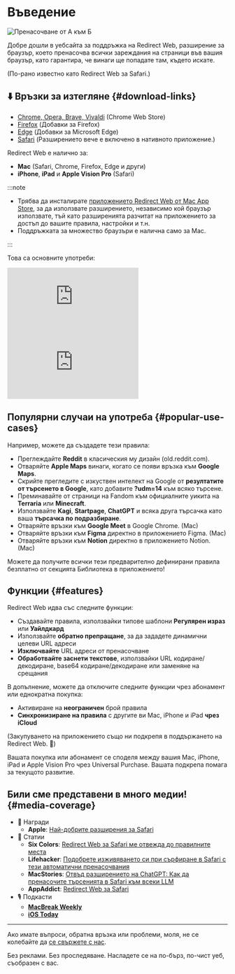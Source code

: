 
# Въведение

<div style={{display: "flex", flexDirection: "column", alignItems: "flex-start", marginBottom: "25px"}}>
  <img src={useBaseUrl("img/redirect-a-to-b.png")} style={{display: "block", minWidth: "360px", maxWidth: "500px", width: "100%", height: "auto", marginBottom: "25px"}} alt="Пренасочване от А към Б" />
  <ExtensionStoreLinks />
</div>

Добре дошли в уебсайта за поддръжка на Redirect Web, разширение за браузър, което пренасочва всички зареждания на страници във вашия браузър, като гарантира, че винаги ще попадате там, където искате.

(По-рано известно като Redirect Web за Safari.)

## ⬇️ Връзки за изтегляне {#download-links}

- [Chrome, Opera, Brave, Vivaldi](https://chromewebstore.google.com/detail/ffglckbhfbfmdkefdmjbhpnffkcmlhdh) (Chrome Web Store)
- [Firefox](https://addons.mozilla.org/firefox/addon/redirect-web/) (Добавки за Firefox)
- [Edge](https://microsoftedge.microsoft.com/addons/detail/hmfkakfdccgdpgemaicfgngnmflefpga) (Добавки за Microsoft Edge)
- [Safari](https://apps.apple.com/app/id1571283503) (Разширението вече е включено в нативното приложение.)

Redirect Web е налично за:

- **Mac** (Safari, Chrome, Firefox, Edge и други)
- **iPhone**, **iPad** и **Apple Vision Pro** (Safari)

:::note

- Трябва да инсталирате [приложението Redirect Web от Mac App Store](https://apps.apple.com/app/id1571283503), за да използвате разширението, независимо кой браузър използвате, тъй като разширенията разчитат на приложението за достъп до вашите правила, настройки и т.н.
- Поддръжката за множество браузъри е налична само за Mac.

:::

Това са основните употреби:

<iframe style={{width:"100%", aspectRatio:"9/16", height:"auto", maxHeight:"60vh", maxWidth:"35vh"}} src="https://www.youtube.com/embed/NaQ5X-v-qJU" title="iOS Demo Video (YouTube)" frameborder="0" allow="accelerometer; autoplay; clipboard-write; encrypted-media; gyroscope; picture-in-picture; web-share" allowfullscreen></iframe>

<iframe style={{width:"100%", aspectRatio:"17/9", height:"auto", maxHeight:"100vh"}} src="https://www.youtube.com/embed/5eU89Gu73SQ" title="macOS Demo Video (YouTube)" frameborder="0" allow="accelerometer; autoplay; clipboard-write; encrypted-media; gyroscope; picture-in-picture; web-share" allowfullscreen></iframe>

## Популярни случаи на употреба {#popular-use-cases}

Например, можете да създадете тези правила:

- Преглеждайте **Reddit** в класическия му дизайн (old.reddit.com).
- Отваряйте **Apple Maps** винаги, когато се появи връзка към **Google Maps**.
- Скрийте прегледите с изкуствен интелект на Google от **резултатите от търсенето в Google**, като добавите **?udm=14** към всяко търсене.
- Преминавайте от страници на Fandom към официалните уикита на **Terraria** или **Minecraft**.
- Използвайте **Kagi**, **Startpage**, **ChatGPT** и всяка друга търсачка като ваша **търсачка по подразбиране**.
- Отваряйте връзки към **Google Meet** в Google Chrome. (Mac)
- Отваряйте връзки към **Figma** директно в приложението Figma. (Mac)
- Отваряйте връзки към **Notion** директно в приложението Notion. (Mac)

Можете да получите всички тези предварително дефинирани правила безплатно от секцията Библиотека в приложението!

## Функции {#features}

Redirect Web идва със следните функции:

- Създавайте правила, използвайки типове шаблони **Регулярен израз** или **Уайлдкард**
- Използвайте **обратно препращане**, за да зададете динамични целеви URL адреси
- **Изключвайте** URL адреси от пренасочване
- **Обработвайте заснети текстове**, използвайки URL кодиране/декодиране, base64 кодиране/декодиране или заменяне на срещания

В допълнение, можете да отключите следните функции чрез абонамент или еднократна покупка:

- Активиране на **неограничен** брой правила
- **Синхронизиране на правила** с другите ви Mac, iPhone и iPad **чрез iCloud**

(Закупуването на приложението също ни подкрепя в поддържането на Redirect Web. 🙏)

Вашата покупка или абонамент се споделя между вашия Mac, iPhone, iPad и Apple Vision Pro чрез Universal Purchase. Вашата подкрепа помага за текущото развитие.


## Били сме представени в много медии! {#media-coverage}

* 🏅 Награди
    * **Apple**: [Най-добрите разширения за Safari](https://apps.apple.com/us/story/id1377753262)
* 📰 Статии
    * **Six Colors**: [Redirect Web за Safari ме отвежда до правилните места](https://sixcolors.com/post/2022/11/redirect-web-for-safari-takes-me-to-the-right-places/)
    * **Lifehacker**: [Подобрете изживяването си при сърфиране в Safari с тези автоматични пренасочвания](https://lifehacker.com/improve-your-safari-browsing-experience-with-these-auto-1849812013)
    * **MacStories**: [Отвъд разширението на ChatGPT: Как да пренасочите търсенията в Safari към всеки LLM](https://www.macstories.net/tutorials/beyond-chatgpts-extension-how-to-redirect-safari-searches-to-any-llm/)
    * **AppAddict**: [Redirect Web за Safari](https://appaddict.app/post/redirect-web-for-safari)
* 🎙️ Подкасти
    * [**MacBreak Weekly**](https://youtu.be/I251K3L2s88?t=7427)
    * [**iOS Today**](https://youtu.be/cWkwH84b6M4?t=636)

---

Ако имате въпроси, обратна връзка или проблеми, моля, не се колебайте да [се свържете с нас](contact-us).

Без реклами. Без проследяване. Насладете се на по-бърз, по-чист уеб, съобразен с вас.
